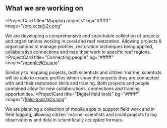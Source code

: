 ## What we are working on

<ProjectCard
  title="Mapping projects"
  bg="#ffffff"
  image="/projects@2x.png"
>
  We are developing a comprehensive and searchable collection of projects and organisations working in coral and reef restoration. Allowing projects & organisations to manage profiles, restoration techniques being applied, collaborative connections and map their work to specific reef regions.
</ProjectCard>
<ProjectCard
  title="Connecting people"
  bg="#ffffff"
  image="/people@2x.png"
>
  Similarly to mapping projects, both scientists and citizen 'marine' scientists will be able to create profiles which show the projects they are connected with and their restoration skills and training. Both projects and people combined allow for new collaborations, connections and training opportunities.
</ProjectCard>
<ProjectCard
  title="Digital field tools"
  bg="#ffffff"
  image="/field-tools@2x.png"
>
  We are planning a collection of mobile apps to support field work and in field logging, allowing citizen 'marine' scientists and small projects to log observations and data in scientifically accepted formats.
</ProjectCard>
